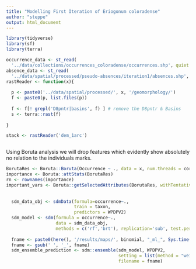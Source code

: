 ```yaml
---
title: "Modelling First Iteration of Eriogonum coloradense"
author: "steppe"
output: html_document
---
```



```r
library(tidyverse)
library(sf)
library(terra)
```


```r
occurrence_data <- st_read(
  '../data/collections/occurrences_coloradense/occurrences.shp', quiet = T)
absence_data <- st_read(
  '../data/spatial/processed/pseudo-absences/iteration1/absences.shp', quiet = T)
rastReader <- function(x){
  
  p <- paste0('../data/spatial/processed/', x, '/geomorphology/')
  f <- paste0(p, list.files(p))
  
  f <- f[! grepl('D8pntr|basins', f) ] # remove the D8pntr & Basins 
  s <- terra::rast(f)
  
}

stack <- rastReader('dem_1arc') 



```


Using Boruta analysis we will drop features which evidently show absolutely no relation to the individuals marks. 

```r

BorutaRes <- Boruta::Boruta(Occurrence ~ ., data = x, num.threads = cores, doTrace = 1)
importance <- Boruta::attStats(BorutaRes)
rn <- rownames(importance)
important_vars <- Boruta::getSelectedAttributes(BorutaRes, withTentative = F)
  
 
  sdm_data_obj <- sdmData(formula=occurrence~., 
                          train = taxon, 
                          predictors = WPDPV2)
  sdm_model <- sdm(formula = occurrence~., 
                   data = sdm_data_obj, 
                   methods = c('rf','brt'), replication='sub', test.percent=30, n=2)
  
  fname <- paste0(here(), '/results/maps/', binomial, "_ml_", Sys.time(),'.tif')
  fname <- gsub(' ', '_', fname)
  sdm_ensemble_prediction <- sdm::ensemble(sdm_model, WPDPV2, 
                                           setting = list(method = "weighted", stat = 'tss', opt = 2), 
                                           filename = fname)
  
```

